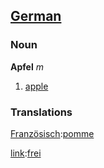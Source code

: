 ==[[German]]==
===Noun===

'''Apfel''' ''m''

#[[apple]]

===Translations===
[[Französisch]]:[[pomme]]

[[link]]:[[frei]]